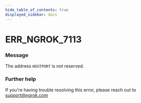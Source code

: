 ```yaml
---
hide_table_of_contents: true
displayed_sidebar: docs
---
```



# ERR_NGROK_7113

### Message

The address `HOSTPORT` is not reserved.

<ErrorDetails error="err_ngrok_7113" />

### Further help

If you're having trouble resolving this error, please reach out to [support@ngrok.com](mailto:support@ngrok.com?subject=Help%20with%20ERR_NGROK_7113)
